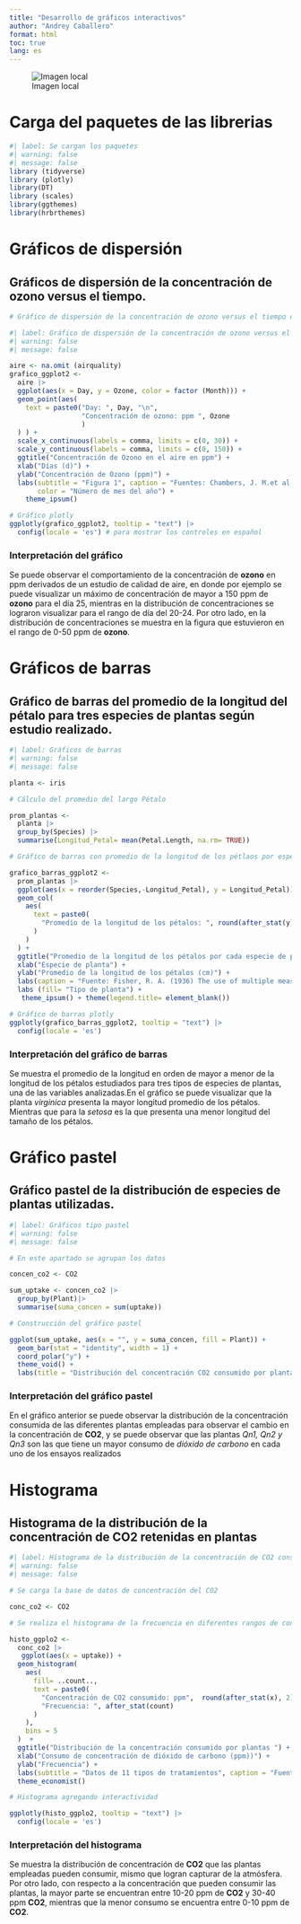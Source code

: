 ---
title: "Desarrollo de gráficos interactivos"
author: "Andrey Caballero"
format: html
toc: true
lang: es
---
![Imagen local](aaa.jpg)

# Carga del paquetes de las librerias

```{r}
#| label: Se cargan los paquetes 
#| warning: false
#| message: false
library (tidyverse)
library (plotly)
library(DT)
library (scales)
library(ggthemes)
library(hrbrthemes)
```
# Gráficos de dispersión

## Gráficos de dispersión de la concentración de ozono versus el tiempo.

```{r}
# Gráfico de dispersión de la concentración de ozono versus el tiempo en meses.

#| label: Gráfico de dispersión de la concentración de ozono versus el tiempo
#| warning: false
#| message: false

aire <- na.omit (airquality)
grafico_ggplot2 <-
  aire |>
  ggplot(aes(x = Day, y = Ozone, color = factor (Month))) +
  geom_point(aes(
    text = paste0("Day: ", Day, "\n",
                  "Concentración de ozono: ppm ", Ozone
                  )
  ) ) +
  scale_x_continuous(labels = comma, limits = c(0, 30)) +
  scale_y_continuous(labels = comma, limits = c(0, 150)) +
  ggtitle("Concentración de Ozono en el aire en ppm") +
  xlab("Días (d)") +
  ylab("Concentración de Ozono (ppm)") +
  labs(subtitle = "Figura 1", caption = "Fuentes: Chambers, J. M.et al (1983).Graphical Methods for Data Analysis. Belmont, CA: Wadsworth",
       color = "Número de mes del año") +
    theme_ipsum() 

# Gráfico plotly
ggplotly(grafico_ggplot2, tooltip = "text") |> 
  config(locale = 'es') # para mostrar los controles en español

```
### Interpretación del gráfico

Se puede observar el comportamiento de la concentración de **ozono** en ppm derivados de un estudio de calidad de aire, en donde por ejemplo se puede visualizar un máximo de concentración de mayor a 150 ppm de **ozono** para el día 25, mientras en la distribución de concentraciones se lograron visualizar para el rango de día del 20-24. Por otro lado, en la distribución de concentraciones se muestra en la figura que estuvieron en el rango de 0-50 ppm de **ozono**.

# Gráficos de barras

## Gráfico de barras del promedio de la longitud del pétalo para tres especies de plantas según estudio realizado.

```{r}
#| label: Gráficos de barras
#| warning: false
#| message: false

planta <- iris

# Cálculo del promedio del largo Pétalo

prom_plantas <- 
  planta |>
  group_by(Species) |>
  summarise(Longitud_Petal= mean(Petal.Length, na.rm= TRUE))

# Gráfico de barras con promedio de la longitud de los pétlaos por especie de planta

grafico_barras_ggplot2 <-
  prom_plantas |>
  ggplot(aes(x = reorder(Species,-Longitud_Petal), y = Longitud_Petal)) +
  geom_col(
    aes(
      text = paste0(
        "Promedio de la longitud de los pétalos: ", round(after_stat(y), 2)
      )
    )    
  ) +
  ggtitle("Promedio de la longitud de los pétalos por cada especie de planta") +
  xlab("Especie de planta") +
  ylab("Promedio de la longitud de los pétalos (cm)") +
  labs(caption = "Fuente: Fisher, R. A. (1936) The use of multiple measurements in taxonomic problems") +
  labs (fill= "Tipo de planta") +
   theme_ipsum() + theme(legend.title= element_blank())

# Gráfico de barras plotly
ggplotly(grafico_barras_ggplot2, tooltip = "text") |>
  config(locale = 'es')
```
### Interpretación del gráfico de barras

Se muestra el promedio de la longitud en orden de mayor a menor de la longitud de los pétalos estudiados para tres tipos de especies de plantas, una de las variables analizadas.En el gráfico se puede visualizar que la planta *virginica* presenta la mayor longitud promedio de los pétalos. Mientras que para la *setosa* es la que presenta una menor longitud del tamaño de los pétalos.

# Gráfico pastel

## Gráfico pastel de la distribución de especies de plantas utilizadas.

```{r}
#| label: Gráficos tipo pastel
#| warning: false
#| message: false

# En este apartado se agrupan los datos

concen_co2 <- CO2

sum_uptake <- concen_co2 |>
  group_by(Plant)|>
  summarise(suma_concen = sum(uptake))

# Construcción del gráfico pastel

ggplot(sum_uptake, aes(x = "", y = suma_concen, fill = Plant)) +
  geom_bar(stat = "identity", width = 1) +
  coord_polar("y") +
  theme_void() +
  labs(title = "Distribución del concentración CO2 consumido por planta según tratamiento")


```
### Interpretación del gráfico pastel

 En el gráfico anterior se puede observar la distribución de la concentración consumida de las diferentes plantas empleadas para observar el cambio en la concentración de **CO2**, y se puede observar que las plantas *Qn1, Qn2 y Qn3* son las que tiene un mayor consumo de *dióxido de carbono* en cada uno de los ensayos realizados

# Histograma

## Histograma de la distribución de la concentración de CO2 retenidas en plantas

```{r}
#| label: Histograma de la distribución de la concentración de CO2 consumido en plantas
#| warning: false
#| message: false

# Se carga la base de datos de concentración del CO2

conc_co2 <- CO2

# Se realiza el histograma de la frecuencia en diferentes rangos de concentración consumido

histo_ggplo2 <- 
  conc_co2 |>
   ggplot(aes(x = uptake)) +
  geom_histogram(
    aes(
      fill= ..count..,
      text = paste0(
        "Concentración de CO2 consumido: ppm",  round(after_stat(x), 2), "\n",
        "Frecuencia: ", after_stat(count)
      )
    ), 
    bins = 5
  )  +
  ggtitle("Distribución de la concentración consumido por plantas ") +
  xlab("Consumo de concentración de dióxido de carbono (ppm))") +
  ylab("Frecuencia") +
  labs(subtitle = "Datos de 11 tipos de tratamientos", caption = "Fuentes: Potvin, C., et al. (1990) “The statistical analysis of ecophysiological") +
  theme_economist()

# Histograma agregando interactividad

ggplotly(histo_ggplo2, tooltip = "text") |> 
  config(locale = 'es')

```
### Interpretación del histograma

Se muestra la distribución de concentración de **CO2** que las plantas empleadas pueden consumir, mismo que logran capturar de la atmósfera. Por otro lado, con respecto a la concentración que pueden consumir las plantas, la mayor parte se encuentran entre 10-20 ppm de **CO2** y 30-40 ppm **CO2**, mientras que la menor consumo se encuentra entre 0-10 ppm de **CO2**.

